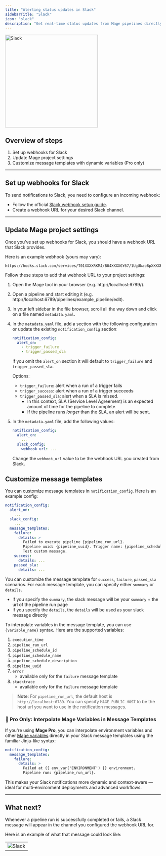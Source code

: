 ```yaml
---
title: "Alerting status updates in Slack"
sidebarTitle: "Slack"
icon: "slack"
description: "Get real-time status updates from Mage pipelines directly in your Slack channels."
---
```


<img
  alt="Slack"
  src="https://d34u8crftukxnk.cloudfront.net/slackpress/prod/sites/6/2019-01_BrandRefresh_Old-to-New-Final.gif"
  width="300"
/>

## Overview of steps

1. Set up webhooks for Slack
2. Update Mage project settings
3. Customize message templates with dynamic variables (Pro only)

---

## Set up webhooks for Slack

To send notifications to Slack, you need to configure an incoming webhook:

- Follow the official [Slack webhook setup guide](https://api.slack.com/messaging/webhooks).
- Create a webhook URL for your desired Slack channel.

---

## Update Mage project settings

Once you’ve set up webhooks for Slack, you should have a webhook URL that Slack
provides.

Here is an example webhook (yours may vary):

```
https://hooks.slack.com/services/T01XXXXRKMJ/B04XXXXGY67/1UgUkao8pXXXXPmsuXXXX2lk
```

Follow these steps to add that webhook URL to your project settings:

1. Open the Mage tool in your browser (e.g. http://localhost:6789/).
2. Open a pipeline and start editing it (e.g.
   http://localhost:6789/pipelines/example_pipeline/edit).
3. In your left sidebar in the file browser, scroll all the way down and click
   on a file named `metadata.yaml`.
4. In the `metadata.yaml` file, add a section with the following
   configuration or update the existing `notification_config` section:

    ```yaml
    notification_config:
      alert_on:
        - trigger_failure
        - trigger_passed_sla
    ```

    If you omit the `alert_on` section it will default to `trigger_failure` and `trigger_passed_sla`.

    Options:

    - `trigger_failure`: alert when a run of a trigger fails
    - `trigger_success`: alert when a run of a trigger succeeds
    - `trigger_passed_sla`: alert when a SLA is missed.
      - In this context, SLA (Service Level Agreement) is an expected amount of time for the pipeline to complete.
      - If the pipeline runs _longer_ than the SLA, an alert will be sent.

5. In the `metadata.yaml` file, add the following values:

    ```yaml
    notification_config:
      alert_on:
        ...
      slack_config:
        webhook_url: ...
    ```

    Change the `webhook_url` value to be the webhook URL you created from Slack.

## Customize message templates
You can customize message templates in `notification_config`. Here is an example config:
```yaml
notification_config:
  alert_on:
    ...
  slack_config:
    ...
  message_templates:
    failure:
      details: >
        Failed to execute pipeline {pipeline_run_url}.
        Pipeline uuid: {pipeline_uuid}. Trigger name: {pipeline_schedule_name}.
        Test custom message.
    success:
      details: ...
    passed_sla:
      details: ...
```
You can customize the message template for `success`, `failure`, `passed_sla` scenarios. For each message template,
you can specify either `summary` or `details`.
* If you specify the `summary`, the slack message will be your `summary` + the url of the pipeline run page
* If you specify the `details`, the `details` will be used as your slack message directly

To interpolate variables in the message template, you can use `{variable_name}` syntax.
Here are the supported variables:
1. `execution_time`
1. `pipeline_run_url`
1. `pipeline_schedule_id`
1. `pipeline_schedule_name`
1. `pipeline_schedule_description`
1. `pipeline_uuid`
1. `error`
    * available only for the `failure` message template
1. `stacktrace`
    * available only for the `failure` message template

> **Note**: For `pipeline_run_url`, the default host is `http://localhost:6789`. You can specify `MAGE_PUBLIC_HOST` to be
the host url you want to use in the notification messages.

### 🚀 Pro Only: Interpolate Mage Variables in Message Templates

If you're using **Mage Pro**, you can interpolate environment variables and other [Mage variables](/development/variables/referencing-variables#accessing-variables-in-mage) directly in your Slack message templates using the familiar Jinja-like syntax:

```yaml
notification_config:
  message_templates:
    failure:
      details: >
        Failed at {{ env_var('ENVIRONMENT') }} environment.
        Pipeline run: {pipeline_run_url}.
```

This makes your Slack notifications more dynamic and context-aware — ideal for multi-environment deployments and advanced workflows.

---

## What next?

Whenever a pipeline run is successfully completed or fails, a Slack message will
appear in the channel you configured the webhook URL for.

Here is an example of what that message could look like:

|                                                                                                        |
| ------------------------------------------------------------------------------------------------------ |
| ![Slack](https://mage-ai.github.io/assets/third-party/slack-message-run-alert.jpg) |

